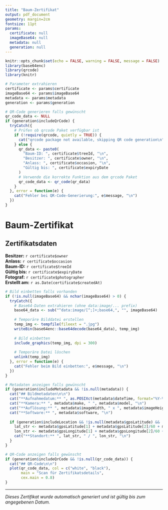 ```yaml
---
title: "Baum-Zertifikat"
output: pdf_document
geometry: margin=2cm
fontsize: 11pt
params:
  certificate: null
  imageBase64: null
  metadata: null
  generation: null
---
```


```r
knitr::opts_chunk$set(echo = FALSE, warning = FALSE, message = FALSE)
library(base64enc)
library(qrcode)
library(knitr)

# Parameter extrahieren
certificate <- params$certificate
imageBase64 <- params$imageBase64
metadata <- params$metadata
generation <- params$generation

# QR-Code generieren falls gewünscht
qr_code_data <- NULL
if (generation$includeQrCode) {
  tryCatch({
    # Prüfen ob qrcode Paket verfügbar ist
    if (!require(qrcode, quietly = TRUE)) {
      cat("qrcode package not available, skipping QR code generation\n")
    } else {
      qr_data <- paste0(
        "Baum-ID: ", certificate$treeId, "\n",
        "Besitzer: ", certificate$owner, "\n",
        "Anlass: ", certificate$occasion, "\n",
        "Gültig bis: ", certificate$expiryDate
      )
      # Verwende die korrekte Funktion aus dem qrcode Paket
      qr_code_data <- qr_code(qr_data)
    }
  }, error = function(e) {
    cat("Fehler bei QR-Code-Generierung:", e$message, "\n")
  })
}
```

# Baum-Zertifikat

## Zertifikatsdaten

**Besitzer:** `r certificate$owner`  
**Anlass:** `r certificate$occasion`  
**Baum-ID:** `r certificate$treeId`  
**Gültig bis:** `r certificate$expiryDate`  
**Fotograf:** `r certificate$photographer`  
**Erstellt am:** `r as.Date(certificate$createdAt)`

```r
# Bild einbetten falls vorhanden
if (!is.null(imageBase64) && nchar(imageBase64) > 0) {
  tryCatch({
    # Base64-Daten extrahieren (ohne data:image/... prefix)
    base64_data <- sub("^data:image/[^;]+;base64,", "", imageBase64)
    
    # Temporäre Bilddatei erstellen
    temp_img <- tempfile(fileext = ".jpg")
    writeBin(base64enc::base64decode(base64_data), temp_img)
    
    # Bild einbetten
    include_graphics(temp_img, dpi = 300)
    
    # Temporäre Datei löschen
    unlink(temp_img)
  }, error = function(e) {
    cat("Fehler beim Bild einbetten:", e$message, "\n")
  })
}
```

```r
# Metadaten anzeigen falls gewünscht
if (generation$includeMetadata && !is.null(metadata)) {
  cat("## Bildmetadaten\n\n")
  cat("**Aufnahmedatum:** ", as.POSIXct(metadata$dateTime, format="%Y-%m-%dT%H:%M:%S"), "\n")
  cat("**Kamera:** ", metadata$make, " ", metadata$model, "\n")
  cat("**Auflösung:** ", metadata$imageWidth, " x ", metadata$imageHeight, " Pixel\n")
  cat("**Software:** ", metadata$software, "\n")
  
  if (generation$includeLocation && !is.null(metadata$gpsLatitude) && !is.null(metadata$gpsLongitude)) {
    lat_str <- metadata$gpsLatitude[1] + metadata$gpsLatitude[2]/60 + metadata$gpsLatitude[3]/3600
    lon_str <- metadata$gpsLongitude[1] + metadata$gpsLongitude[2]/60 + metadata$gpsLongitude[3]/3600
    cat("**Standort:** ", lat_str, " / ", lon_str, "\n")
  }
}
```

```r
# QR-Code anzeigen falls gewünscht
if (generation$includeQrCode && !is.null(qr_code_data)) {
  cat("## QR-Code\n\n")
  plot(qr_code_data, col = c("white", "black"), 
       main = "Scan für Zertifikatsdetails", 
       cex.main = 0.8)
}
```

---
*Dieses Zertifikat wurde automatisch generiert und ist gültig bis zum angegebenen Datum.*
